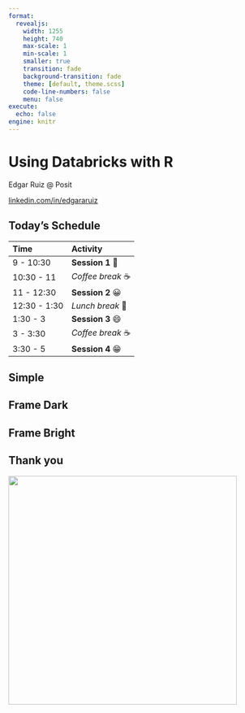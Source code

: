 ```yaml
---
format: 
  revealjs:
    width: 1255
    height: 740
    max-scale: 1
    min-scale: 1
    smaller: true
    transition: fade
    background-transition: fade
    theme: [default, theme.scss]
    code-line-numbers: false
    menu: false
execute: 
  echo: false
engine: knitr
---
```


# Using Databricks with R {background-image="assets/background/title-slide-white.png" background-size="1500px" background-color="white"}

Edgar Ruiz \@ Posit

[linkedin.com/in/edgararuiz](https://www.linkedin.com/in/edgararuiz/)

## Today's Schedule {background-image="assets/background/slide.png" background-size="1500px" background-color="white"}

::: schedule
| Time         | Activity          |
|:-------------|:------------------|
| 9 - 10:30    | **Session 1** 🙂  |
| 10:30 - 11   | *Coffee break* ☕ |
| 11 - 12:30   | **Session 2** 😀  |
| 12:30 - 1:30 | *Lunch break* 🥣  |
| 1:30 - 3     | **Session 3** 😄  |
| 3 - 3:30     | *Coffee break* ☕ |
| 3:30 - 5     | **Session 4** 😁  |
:::

## Simple {background-image="assets/background/slide.png" background-size="1500px" background-color="white"}

## Frame Dark {background-image="assets/background/slide-frame-dark.png" background-size="1500px" background-color="#2a7070"}

## Frame Bright {background-image="assets/background/slide-frame.png" background-size="1500px" background-color="white"}

## Thank you {background-image="assets/background/thank-you.png" background-size="1500px" background-color="#2a7070"}

![](assets/background/racoon.jpg){.absolute top="210" left="820" width="450"}
